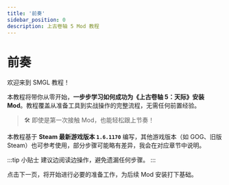 ```yaml
---
title: '前奏'
sidebar_position: 0
description: 上古卷轴 5 Mod 教程
---
```


# 前奏

欢迎来到 SMGL 教程！

本教程将带你从零开始，**一步步学习如何成功为《上古卷轴 5：天际》安装 Mod**。教程覆盖从准备工具到实战操作的完整流程，无需任何前置经验。

> 🛠 即使是第一次接触 Mod，也能轻松跟上节奏！

本教程基于 **Steam 最新游戏版本 `1.6.1170`** 编写，其他游戏版本（如 GOG、旧版 Steam）也可参考使用，部分步骤可能略有差异，我会在对应章节中说明。

:::tip 小贴士
建议边阅读边操作，避免遗漏任何步骤。
:::

点击下一页，将开始进行必要的准备工作，为后续 Mod 安装打下基础。
